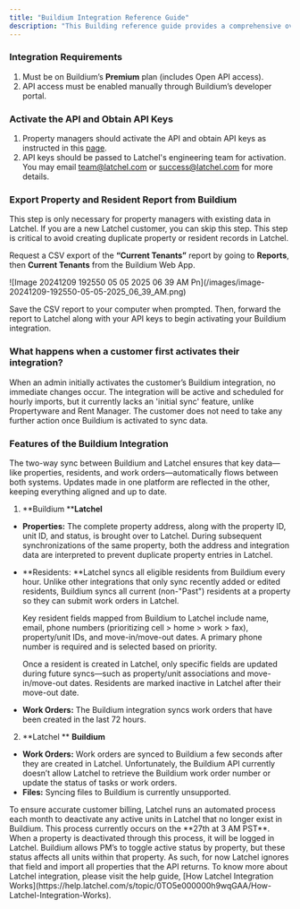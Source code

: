 ```yaml
---
title: "Buildium Integration Reference Guide"
description: "This Building reference guide provides a comprehensive overview of how Latchel’s integration with Buildium functions. This guide is intended as a resource to help you understand how data flows between the two systems, what information is synced, and the timing and behavior of that syncing. It outlines the structure of the integration, including how properties, residents, and work orders are shared, as well as what happens when data changes in either platform. Use this guide as a reference to better understand the integration's functionality and ensure alignment between Buildium and Latchel."
---
```


### **Integration Requirements**

1. Must be on Buildium’s **Premium** plan (includes Open API access).
2. API access must be enabled manually through Buildium’s developer portal.

### **Activate the API and Obtain API Keys**

1. Property managers should activate the API and obtain API keys as instructed in this [page](https://developer.buildium.com/#section/Getting-Started).
2. API keys should be passed to Latchel's engineering team for activation. You may email [team@latchel.com](mailto:team@latchel.com) or [success@latchel.com](mailto:success@latchel.com) for more details.

### **Export Property and Resident Report from Buildium**

<Note>
  This step is only necessary for property managers with existing data in Latchel. If you are a new Latchel customer, you can skip this step.
</Note>

<Warning>
  This step is critical to avoid creating duplicate property or resident records in Latchel.
</Warning>

Request a CSV export of the **“Current Tenants”** report by going to **Reports**, then **Current Tenants** from the Buildium Web App.

<Frame>
  ![Image 20241209 192550 05 05 2025 06 39 AM Pn](/images/image-20241209-192550-05-05-2025_06_39_AM.png)
</Frame>

Save the CSV report to your computer when prompted. Then, forward the report to Latchel along with your API keys to begin activating your Buildium integration.

### **What happens when a customer first activates their integration?**

<Check>
  When an admin initially activates the customer’s Buildium integration, no immediate changes occur. The integration will be active and scheduled for hourly imports, but it currently lacks an 'initial sync' feature, unlike Propertyware and Rent Manager. The customer does not need to take any further action once Buildium is activated to sync data.
</Check>

### **Features of the Buildium Integration**

<Accordion title="Two-Way Sync Feature" defaultOpen icon="rotate-reverse" iconType="duotone">
  The two-way sync between Buildium and Latchel ensures that key data—like properties, residents, and work orders—automatically flows between both systems. Updates made in one platform are reflected in the other, keeping everything aligned and up to date.

  1. **Buildium **<Icon icon="arrow-right-long" iconType="sharp-duotone-solid" color="#ff9b8a" />**Latchel** 

  - **Properties:** The complete property address, along with the property ID, unit ID, and status, is brought over to Latchel. During subsequent synchronizations of the same property, both the address and integration data are interpreted to prevent duplicate property entries in Latchel.
  - \*\*Residents: \*\*Latchel syncs all eligible residents from Buildium every hour. Unlike other integrations that only sync recently added or edited residents, Buildium syncs all current (non-"Past") residents at a property so they can submit work orders in Latchel.

    Key resident fields mapped from Buildium to Latchel include name, email, phone numbers (prioritizing cell \> home \> work \> fax), property/unit IDs, and move-in/move-out dates. A primary phone number is required and is selected based on priority.

    Once a resident is created in Latchel, only specific fields are updated during future syncs—such as property/unit associations and move-in/move-out dates. Residents are marked inactive in Latchel after their move-out date.
  - **Work Orders:** The Buildium integration syncs work orders that have been created in the last 72 hours.

  2. **Latchel **<Icon icon="arrow-right-long" iconType="sharp-duotone-solid" color="#ff9b8a" /> **Buildium**

  - **Work Orders:** Work orders are synced to Buildium a few seconds after they are created in Latchel. Unfortunately, the Buildium API currently doesn’t allow Latchel to retrieve the Buildium work order number or update the status of tasks or work orders.
  - **Files:** Syncing files to Buildium is currently unsupported.
</Accordion>

<Accordion title="Automatic Property Reconciliation" defaultOpen icon="timer" iconType="duotone">
  To ensure accurate customer billing, Latchel runs an automated process each month to deactivate any active units in Latchel that no longer exist in Buildium. This process currently occurs on the **27th at 3 AM PST**. When a property is deactivated through this process, it will be logged in Latchel.

  <Note>
    Buildium allows PM’s to toggle active status by property, but these status affects all units within that property. As such, for now Latchel ignores that field and import all properties that the API returns.
  </Note>
</Accordion>

<Tip>
  To know more about Latchel integration, please visit the help guide, [How Latchel Integration Works](https://help.latchel.com/s/topic/0TO5e000000h9wqGAA/How-Latchel-Integration-Works).
</Tip>
